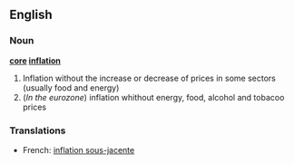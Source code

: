 ==English==

===Noun===
'''[[core]] [[inflation]]'''

# Inflation without the increase or decrease of prices in some sectors (usually food and energy)
# (''In the eurozone'') inflation whithout energy, food, alcohol and tobacoo prices

===Translations===
{{rfc-level|Translations at L3+ (AutoFormat would have corrected level of Translations)}}

*French: [[inflation sous-jacente]]